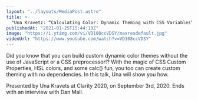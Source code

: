 ```yaml
---
layout: "../layouts/MediaPost.astro"
title: >
  "Una Kravetz: “Calculating Color: Dynamic Theming with CSS Variables” — Clarity 2020"
publishedAt: "2021-01-25T15:44:10Z"
image: "https://i.ytimg.com/vi/VD108ccVDSY/maxresdefault.jpg"
videoUrl: "https://www.youtube.com/watch?v=VD108ccVDSY"
---
```


Did you know that you can build custom dynamic color themes without the use of JavaScript or a CSS preprocessor!? With the magic of CSS Custom Properties, HSL colors, and some calc() fun, you too can create custom theming with no dependencies. In this talk, Una will show you how.

Presented by Una Kravets at Clarity 2020, on September 3rd, 2020. Ends with an interview with Dan Mall.
